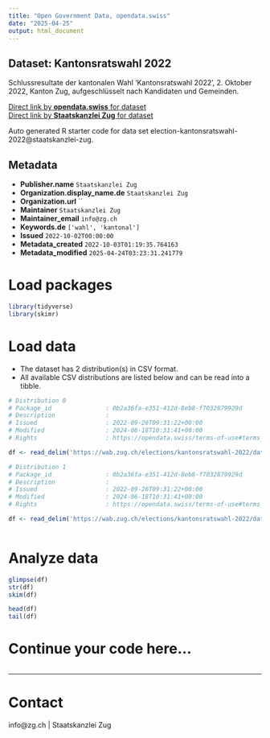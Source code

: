 ```yaml
---
title: "Open Government Data, opendata.swiss"
date: "2025-04-25"
output: html_document
---
```


## Dataset: Kantonsratswahl 2022

Schlussresultate der kantonalen Wahl 'Kantonsratswahl 2022', 2. Oktober 2022, Kanton Zug, aufgeschlüsselt nach Kandidaten und Gemeinden.

[Direct link by **opendata.swiss** for dataset](https://opendata.swiss/de/dataset/kantonsratswahl-2022)<br>
[Direct link by **Staatskanzlei Zug** for dataset](https://wab.zug.ch/elections/kantonsratswahl-2022/data)

Auto generated R starter code for data set election-kantonsratswahl-2022@staatskanzlei-zug.

## Metadata

- **Publisher.name** `Staatskanzlei Zug`
- **Organization.display_name.de** `Staatskanzlei Zug`
- **Organization.url** ``
- **Maintainer** `Staatskanzlei Zug`
- **Maintainer_email** `info@zg.ch`
- **Keywords.de** `['wahl', 'kantonal']`
- **Issued** `2022-10-02T00:00:00`
- **Metadata_created** `2022-10-03T01:19:35.764163`
- **Metadata_modified** `2025-04-24T03:23:31.241779`


# Load packages

```r

library(tidyverse)
library(skimr)

```

# Load data

-   The dataset has 2 distribution(s) in CSV format.
-   All available CSV distributions are listed below and can be read into a tibble.

```r

# Distribution 0
# Package_id               : 0b2a36fa-e351-412d-8eb8-f7032879929d
# Description              : 
# Issued                   : 2022-09-26T09:31:22+00:00
# Modified                 : 2024-06-18T10:31:41+00:00
# Rights                   : https://opendata.swiss/terms-of-use#terms_by

df <- read_delim('https://wab.zug.ch/elections/kantonsratswahl-2022/data-csv')

# Distribution 1
# Package_id               : 0b2a36fa-e351-412d-8eb8-f7032879929d
# Description              : 
# Issued                   : 2022-09-26T09:31:22+00:00
# Modified                 : 2024-06-18T10:31:41+00:00
# Rights                   : https://opendata.swiss/terms-of-use#terms_by

df <- read_delim('https://wab.zug.ch/elections/kantonsratswahl-2022/data-parties-csv')



```

# Analyze data

```r

glimpse(df)
str(df)
skim(df)

head(df)
tail(df)

```

# Continue your code here...

```r

```

------------------------------------------------------------------------

# Contact

info@zg.ch | Staatskanzlei Zug
